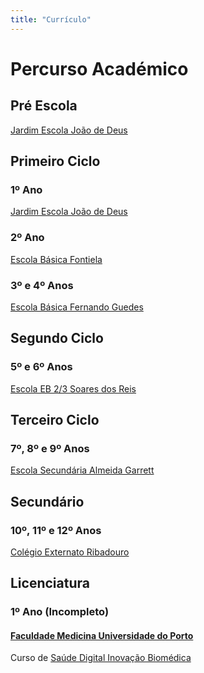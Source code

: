 ```yaml
---
title: "Currículo"
---
```


# Percurso Académico

## Pré Escola

[Jardim Escola João de Deus](https://jejdgaia.blogspot.com){target="_blank" rel="noopener noreferrer"}

## Primeiro Ciclo

### 1º Ano

[Jardim Escola João de Deus](https://jejdgaia.blogspot.com){target="_blank" rel="noopener noreferrer"}

### 2º Ano

[Escola Básica Fontiela](https://emlista.pt/escolas-basicas/vila-nova-de-gaia-escola-basica-fontiela-avintes/10808){target="_blank" rel="noopener noreferrer"}

### 3º e 4º Anos

[Escola Básica Fernando Guedes](https://www.aegaianascente.pt/escolas06.php){target="_blank" rel="noopener noreferrer"}

## Segundo Ciclo

### 5º e 6º Anos

[Escola EB 2/3 Soares dos Reis](https://agsoaresreis.pt){target="_blank" rel="noopener noreferrer"}

## Terceiro Ciclo

### 7º, 8º e 9º Anos

[Escola Secundária Almeida Garrett](https://esagarrett.com.pt/wpr/){target="_blank" rel="noopener noreferrer"}

## Secundário

### 10º, 11º e 12º Anos

[Colégio Externato Ribadouro](https://ribadouro.com){target="_blank" rel="noopener noreferrer"}

## Licenciatura

### 1º Ano (Incompleto)

#### [Faculdade Medicina Universidade do Porto](https://sigarra.up.pt/fmup/pt/web_page.inicial){target="_blank" rel="noopener noreferrer"}

Curso de [Saúde Digital Inovação Biomédica](https://sigarra.up.pt/fmup/pt/cur_geral.cur_view?pv_ano_lectivo=2024&pv_origem=CUR&pv_tipo_cur_sigla=L&pv_curso_id=30781){target="_blank" rel="noopener noreferrer"}
